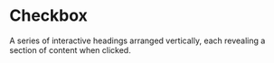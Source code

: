 # Checkbox

A series of interactive headings arranged vertically, each revealing a section of content when clicked.

